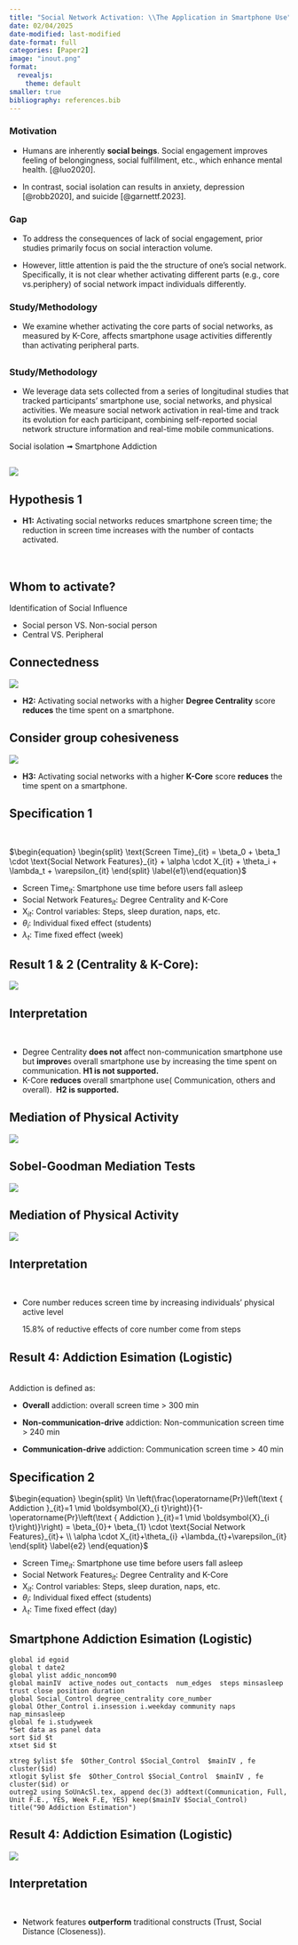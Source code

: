 ```yaml
---
title: "Social Network Activation: \\The Application in Smartphone Use"
date: 02/04/2025
date-modified: last-modified
date-format: full
categories: [Paper2]
image: "inout.png"
format:
  revealjs: 
    theme: default
smaller: true
bibliography: references.bib
---
```


### Motivation

-   Humans are inherently **social beings**. Social engagement improves feeling of belongingness, social fulfillment, etc., which enhance mental health. [@luo2020].

-   In contrast, social isolation can results in anxiety, depression [@robb2020], and suicide [@garnettf.2023].

### **Gap**

-   To address the consequences of lack of social engagement, prior studies primarily focus on social interaction volume.

-   However, little attention is paid the the structure of one's social network. Specifically, it is not clear whether activating different parts (e.g., core vs.periphery) of social network impact individuals differently.

### Study/Methodology

-   We examine whether activating the core parts of social networks, as measured by K-Core, affects smartphone usage activities differently than activating peripheral parts.

##
### Study/Methodology
-   We leverage data sets collected from a series of longitudinal studies that tracked participants’ smartphone use, social networks, and physical activities. We measure social network activation in real-time and track its evolution for each participant, combining self-reported social network structure information and real-time mobile communications.

Social isolation ➟ Smartphone Addiction

## 

### 

![](inout.png){fig-align="center"}

## Hypothesis 1

-   **H1:** Activating social networks reduces smartphone screen time; the reduction in screen time increases with the number of contacts activated. <br /> <br /> <br />

## Whom to activate?

Identification of Social Influence

-   Social person VS. Non-social person
-   Central VS. Peripheral

## Connectedness

![](images/centrality-01.png){fig-align="center"}

-   **H2:** Activating social networks with a higher **Degree Centrality** score **reduces** the time spent on a smartphone.

## Consider group cohesiveness

![](images/core_number.png){fig-align="center"}

-   **H3:** Activating social networks with a higher **K-Core** score **reduces** the time spent on a smartphone.

## Specification 1

\

$\begin{equation} \begin{split} \text{Screen Time}_{it} = \beta_0 + \beta_1 \cdot \text{Social Network Features}_{it} + \alpha \cdot X_{it} + \theta_i + \lambda_t + \varepsilon_{it} \end{split} \label{e1}\end{equation}$\

-   $\text{Screen Time}_{it}$: Smartphone use time before users fall asleep
-   $\text{Social Network Features}_{it}$: Degree Centrality and K-Core
-   $\text{X}_{it}$: Control variables: Steps, sleep duration, naps, etc.
-   $\theta_i$: Individual fixed effect (students)
-   $\lambda_t$: Time fixed effect (week)

## Result 1 & 2 (Centrality & K-Core):

![](images/2table5.png){fig-align="center"}

## Interpretation

 

::: incremental
-   Degree Centrality **does not** affect non-communication smartphone use but **improve**s overall smartphone use by increasing the time spent on communication. **H1 is not supported.**
-   K-Core **reduces** overall smartphone use( Communication, others and overall).  **H2 is supported.**
:::

## Mediation of Physical Activity

![](images/paste-1.png){fig-align="center"}

## Sobel-Goodman Mediation Tests

![](/posts/Mediation%20Effect%20of%20Steps/images/paste-6.png){fig-align="center"}

## Mediation of Physical Activity

![](/posts/Mediation%20Effect%20of%20Steps/images/mediation%20-%20before.png){fig-align="center"}

## Interpretation

 

::: incremental
-   ::: incremental
    Core number reduces screen time by increasing individuals' physical active level

    15.8% of reductive effects of core number come from steps
    :::
:::

## Result 4: Addiction Esimation (Logistic)

\
Addiction is defined as:

-   **Overall** addiction: overall screen time \> 300 min

-   **Non-communication-drive** addiction: Non-communication screen time \> 240 min

-   **Communication-drive** addiction: Communication screen time \> 40 min

## Specification 2

$\begin{equation} \begin{split} \ln \left(\frac{\operatorname{Pr}\left(\text { Addiction }_{it}=1 \mid \boldsymbol{X}_{i t}\right)}{1-\operatorname{Pr}\left(\text { Addiction }_{it}=1 \mid \boldsymbol{X}_{i t}\right)}\right) = \beta_{0}+ \beta_{1} \cdot \text{Social Network Features}_{it}+ \\ \alpha \cdot X_{it}+\theta_{i} +\lambda_{t}+\varepsilon_{it} \end{split} \label{e2} \end{equation}$\

-   $\text{Screen Time}_{it}$: Smartphone use time before users fall asleep
-   $\text{Social Network Features}_{it}$: Degree Centrality and K-Core
-   $\text{X}_{it}$: Control variables: Steps, sleep duration, naps, etc.
-   $\theta_i$: Individual fixed effect (students)
-   $\lambda_t$: Time fixed effect (day)

## Smartphone Addiction Esimation (Logistic)

``` .python
global id egoid
global t date2
global ylist addic_noncom90
global mainIV  active_nodes out_contacts  num_edges  steps minsasleep trust close position duration
global Social_Control degree_centrality core_number
global Other_Control i.insession i.weekday community naps nap_minsasleep
global fe i.studyweek
*Set data as panel data
sort $id $t
xtset $id $t

xtreg $ylist $fe  $Other_Control $Social_Control  $mainIV , fe cluster($id) 
xtlogit $ylist $fe  $Other_Control $Social_Control  $mainIV , fe cluster($id) or
outreg2 using SoUnAcSl.tex, append dec(3) addtext(Communication, Full, Unit F.E., YES, Week F.E, YES) keep($mainIV $Social_Control)  title("90 Addiction Estimation")
```

## Result 4: Addiction Esimation (Logistic)

![](images/paste-2.png){fig-align="center"}

## 

## Interpretation

 

::: incremental
-   Network features **outperform** traditional constructs (Trust, Social Distance (Closeness)).
:::

## 
